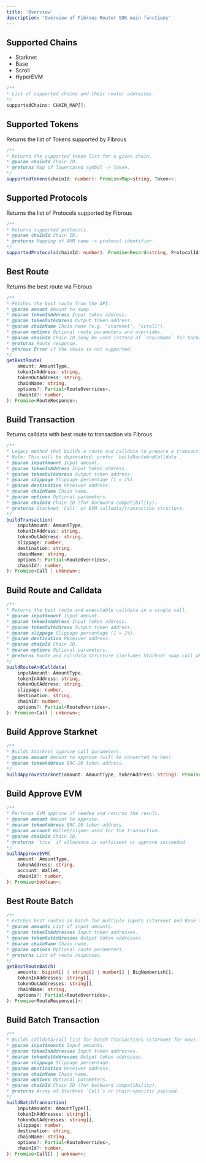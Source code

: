 ```yaml
---
title: 'Overview'
description: 'Overview of Fibrous Router SDK main functions'
---
```


## Supported Chains

- Starknet
- Base
- Scroll
- HyperEVM
```typescript
/**
* List of supported chains and their router addresses.
*/
supportedChains: CHAIN_MAP[];
```

## Supported Tokens

Returns the list of Tokens supported by Fibrous

```typescript
/**
* Returns the supported token list for a given chain.
* @param chainId Chain ID.
* @returns Map of lowercased symbol -> Token.
*/
supportedTokens(chainId: number): Promise<Map<string, Token>>;
```

## Supported Protocols

Returns the list of Protocols supported by Fibrous

```typescript
/**
* Returns supported protocols.
* @param chainId Chain ID.
* @returns Mapping of AMM name -> protocol identifier.
*/
supportedProtocols(chainId: number): Promise<Record<string, ProtocolId>>;
```

## Best Route

Returns the best route via Fibrous

```typescript
/**
* Fetches the best route from the API.
* @param amount Amount to swap.
* @param tokenInAddress Input token address.
* @param tokenOutAddress Output token address.
* @param chainName Chain name (e.g. "starknet", "scroll").
* @param options Optional route parameters and overrides.
* @param chainId Chain ID (may be used instead of `chainName` for backward compatibility).
* @returns Route response.
* @throws Error if the chain is not supported.
*/
getBestRoute(
    amount: AmountType,
    tokenInAddress: string,
    tokenOutAddress: string,
    chainName: string,
    options?: Partial<RouteOverrides>,
    chainId?: number,
): Promise<RouteResponse>;
```

## Build Transaction

Returns calldata with best route to transaction via Fibrous

```typescript
/**
* Legacy method that builds a route and calldata to prepare a transaction.
* Note: This will be deprecated; prefer `buildRouteAndCalldata`.
* @param inputAmount Input amount.
* @param tokenInAddress Input token address.
* @param tokenOutAddress Output token address.
* @param slippage Slippage percentage (1 = 1%).
* @param destination Receiver address.
* @param chainName Chain name.
* @param options Optional parameters.
* @param chainId Chain ID (for backward compatibility).
* @returns Starknet `Call` or EVM calldata/transaction structure.
*/
buildTransaction(
    inputAmount: AmountType,
    tokenInAddress: string,
    tokenOutAddress: string,
    slippage: number,
    destination: string,
    chainName: string,
    options?: Partial<RouteOverrides>,
    chainId?: number,
): Promise<Call | unknown>;
```
## Build Route and Calldata
```typescript
/**
* Returns the best route and executable calldata in a single call.
* @param inputAmount Input amount.
* @param tokenInAddress Input token address.
* @param tokenOutAddress Output token address.
* @param slippage Slippage percentage (1 = 1%).
* @param destination Receiver address.
* @param chainId Chain ID.
* @param options Optional parameters.
* @returns Route and calldata structure (includes Starknet swap call when applicable).
*/
buildRouteAndCalldata(
    inputAmount: AmountType,
    tokenInAddress: string,
    tokenOutAddress: string,
    slippage: number,
    destination: string,
    chainId: number,
    options?: Partial<RouteOverrides>,
): Promise<Call | unknown>;
```

## Build Approve Starknet
```typescript
/**
* Builds Starknet approve call parameters.
* @param amount Amount to approve (will be converted to hex).
* @param tokenAddress ERC-20 token address.
*/
buildApproveStarknet(amount: AmountType, tokenAddress: string): Promise<Call>;
```

## Build Approve EVM
```typescript
/**
* Performs EVM approve if needed and returns the result.
* @param amount Amount to approve.
* @param tokenAddress ERC-20 token address.
* @param account Wallet/signer used for the transaction.
* @param chainId Chain ID.
* @returns `true` if allowance is sufficient or approve succeeded.
*/
buildApproveEVM(
    amount: AmountType,
    tokenAddress: string,
    account: Wallet,
    chainId?: number,
): Promise<boolean>;
```

## Best Route Batch
```typescript
/**
* Fetches best routes in batch for multiple inputs (Starknet and Base for now).
* @param amounts List of input amounts.
* @param tokenInAddresses Input token addresses.
* @param tokenOutAddresses Output token addresses.
* @param chainName Chain name.
* @param options Optional route parameters.
* @returns List of route responses.
*/
getBestRouteBatch(
    amounts: bigint[] | string[] | number[] | BigNumberish[],
    tokenInAddresses: string[],
    tokenOutAddresses: string[],
    chainName: string,
    options?: Partial<RouteOverrides>,
): Promise<RouteResponse[]>;
```

## Build Batch Transaction
```typescript
/**
* Builds calldata/call list for batch transactions (Starknet for now).
* @param inputAmounts Input amounts.
* @param tokenInAddresses Input token addresses.
* @param tokenOutAddresses Output token addresses.
* @param slippage Slippage percentage.
* @param destination Receiver address.
* @param chainName Chain name.
* @param options Optional parameters.
* @param chainId Chain ID (for backward compatibility).
* @returns Array of Starknet `Call`s or chain-specific payload.
*/
buildBatchTransaction(
    inputAmounts: AmountType[],
    tokenInAddresses: string[],
    tokenOutAddresses: string[],
    slippage: number,
    destination: string,
    chainName: string,
    options?: Partial<RouteOverrides>,
    chainId?: number,
): Promise<Call[] | unknown>;
```